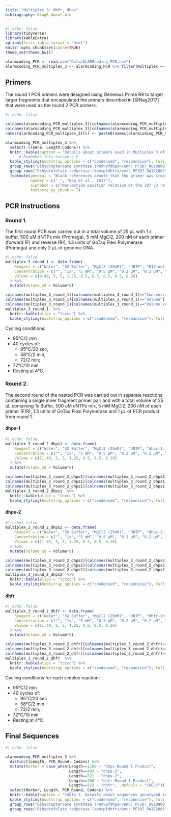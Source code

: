 ```yaml
---
title: "Multiplex 3: dhfr, dhps"
bibliography: DrugR_About.bib
---
```


```r
#| echo: false
library(tidyverse)
library(kableExtra)
options(knitr.table.format = "html") 
knitr::opts_chunk$set(cache=TRUE)
theme_set(theme_bw())

alarmcoding_PCR <- read.csv("Data/ALARMcoding_PCR.csv")
alarmcoding_PCR_multiplex_3 <- alarmcoding_PCR %>% filter(Multiplex == 3)
```

## Primers

The round 1 PCR primers were designed using Geneious Prime R9 to target larger fragments that encapsulated the primers described in [@Nag2017] that were used as the round 2 PCR primers.

```r
#| echo: false

colnames(alarmcoding_PCR_multiplex_3)[colnames(alarmcoding_PCR_multiplex_3)=="Nucleotide.position"] <- "Nucleotide position"
colnames(alarmcoding_PCR_multiplex_3)[colnames(alarmcoding_PCR_multiplex_3)=="Sequence"] <- "Sequence (5' to 3')"
names(alarmcoding_PCR_multiplex_3)[6] <- paste0(names(alarmcoding_PCR_multiplex_3)[6],  footnote_marker_alphabet(1))

alarmcoding_PCR_multiplex_3 %>%
  select(-c(Gene, Length:Codons)) %>% 
  knitr::kable(caption = "Details about primers used in Multiplex 3 of the <em>ALARM</em>coding PCR genotyping protocol", align = "lcccc", escape = FALSE) %>% 
      # Remember this escape = F
  kable_styling(bootstrap_options = c("condensed", "responsive"), full_width = T) %>% 
  group_rows("Dihydropteroate synthase (<em>pfdhps</em>: PF3D7_0810800)", 1, 6, escape = FALSE) %>% 
  group_rows("Dihydrofolate reductase (<em>pfdhfr</em>: PF3D7_0417200)", 7, 10, escape = FALSE) %>%
  footnote(general = "Blank references denote that the primer was created by this author. Manuscript in preparation.",
           number = c(" ", "Nag et al., 2017"),
           alphabet = c("Nucleotide position relative ot the 3D7 v3 reference genome"),
           footnote_as_chunk = T)
```

## PCR Instructions 

### Round 1. 
The first round PCR was carried out in a total volume of 25 μL with 1 x buffer, 500 uM dNTPs mix (Promega), 5 mM MgCl2, 200 nM of each primer (forward (F) and reverse (R)), 1.3 units of GoTaq Flexi Polymerase (Promega) and only 2 μL of genomic DNA.

```r
#| echo: false
multiplex_3_round_1 <- data.frame(
    Reagent = c("Water", "5X Buffer", "MgCl2 (25mM)", "dNTP", "K13-out-F", "K13-out-R", "mdr1-1-out-F", "mdr1-1-out-R", "G2 Flexi Taq (5U/μL)"), 
    Concentration = c("", "1x", "5 mM", "0.5 μM", "0.2 μM", "0.2 μM", "0.2 μM", "0.2 μM", "1.3 U/μL"), 
    Volume = c(9.49, 5, 5, 1.25, 0.5, 0.5, 0.5, 0.5, 0.26)
  ) %>% 
  mutate(Volume_x8 = Volume*8)

colnames(multiplex_3_round_1)[colnames(multiplex_3_round_1)=="Concentration"] <- "Final Concentration"
colnames(multiplex_3_round_1)[colnames(multiplex_3_round_1)=="Volume"] <- "Volume x1 (μL)"
colnames(multiplex_3_round_1)[colnames(multiplex_3_round_1)=="Volume_x8"] <- "Volume x8 (μL)"
multiplex_3_round_1  %>% 
  knitr::kable(align = "lcccc") %>% 
  kable_styling(bootstrap_options = c("condensed", "responsive"), full_width = T)  
```

Cycling conditions: 

* 95°C/2 min 
* 40 cycles of: 
  * 95°C/20 sec, 
  * 58°C/2 min, 
  * 72/2 min;
* 72°C/10 min
* Resting at 4°C. 

### Round 2. 

The second round of the nested PCR was carried out in separate reactions containing a single inner fragment primer pair and with a total volume of 25 μL containing 1x Buffer, 500 uM dNTPs mix, 5 mM MgCl2, 200 nM of each primer (F/R), 1.3 units of GoTaq Flexi Polymerase and 1 μL of PCR product from round 1. 

::: panel-tabset

#### dhps-1

```r
#| echo: false
multiplex_3_round_2_dhps1 <- data.frame(
    Reagent = c("Water", "5X Buffer", "MgCl2 (25mM)", "dNTP", "dhps-1-in-F", "dhps-1-in-R", "G2 Flexi Taq (5U/μL)"), 
    Concentration = c("", "1x", "5 mM", "0.5 μM", "0.2 μM", "0.2 μM", "1.3 U/μL"), 
    Volume = c(11.49, 5, 5, 1.25, 0.5, 0.5, 0.26)
  ) %>% 
  mutate(Volume_x8 = Volume*8)

colnames(multiplex_3_round_2_dhps1)[colnames(multiplex_3_round_2_dhps1)=="Concentration"] <- "Final Concentration"
colnames(multiplex_3_round_2_dhps1)[colnames(multiplex_3_round_2_dhps1)=="Volume"] <- "Volume x1 (μL)"
colnames(multiplex_3_round_2_dhps1)[colnames(multiplex_3_round_2_dhps1)=="Volume_x8"] <- "Volume x8 (μL)"
multiplex_3_round_2_dhps1  %>% 
  knitr::kable(align = "lcccc") %>% 
  kable_styling(bootstrap_options = c("condensed", "responsive"), full_width = T)  
```

#### dhps-2

```r
#| echo: false
multiplex_3_round_2_dhps2 <- data.frame(
    Reagent = c("Water", "5X Buffer", "MgCl2 (25mM)", "dNTP", "dhps-2-in-F", "dhps-2-in-R", "G2 Flexi Taq (5U/μL)"), 
    Concentration = c("", "1x", "5 mM", "0.5 μM", "0.2 μM", "0.2 μM", "1.3 U/μL"), 
    Volume = c(11.49, 5, 5, 1.25, 0.5, 0.5, 0.26)
  ) %>% 
  mutate(Volume_x8 = Volume*8)

colnames(multiplex_3_round_2_dhps2)[colnames(multiplex_3_round_2_dhps2)=="Concentration"] <- "Final Concentration"
colnames(multiplex_3_round_2_dhps2)[colnames(multiplex_3_round_2_dhps2)=="Volume"] <- "Volume x1 (μL)"
colnames(multiplex_3_round_2_dhps2)[colnames(multiplex_3_round_2_dhps2)=="Volume_x8"] <- "Volume x8 (μL)"
multiplex_3_round_2_dhps2  %>% 
  knitr::kable(align = "lcccc") %>% 
  kable_styling(bootstrap_options = c("condensed", "responsive"), full_width = T)  
```

#### dhfr

```r
#| echo: false
multiplex_3_round_2_dhfr <- data.frame(
    Reagent = c("Water", "5X Buffer", "MgCl2 (25mM)", "dNTP", "dhfr-in-F", "dhfr-in-R", "G2 Flexi Taq (5U/μL)"), 
    Concentration = c("", "1x", "5 mM", "0.5 μM", "0.2 μM", "0.2 μM", "1.3 U/μL"), 
    Volume = c(11.49, 5, 5, 1.25, 0.5, 0.5, 0.26)
  ) %>% 
  mutate(Volume_x8 = Volume*8)

colnames(multiplex_3_round_2_dhfr)[colnames(multiplex_3_round_2_dhfr)=="Concentration"] <- "Final Concentration"
colnames(multiplex_3_round_2_dhfr)[colnames(multiplex_3_round_2_dhfr)=="Volume"] <- "Volume x1 (μL)"
colnames(multiplex_3_round_2_dhfr)[colnames(multiplex_3_round_2_dhfr)=="Volume_x8"] <- "Volume x8 (μL)"
multiplex_3_round_2_dhfr  %>% 
  knitr::kable(align = "lcccc") %>% 
  kable_styling(bootstrap_options = c("condensed", "responsive"), full_width = T)  
```

:::

Cycling conditions for each simplex reaction:

* 95°C/2 min
* 40 cycles of: 
  * 95°C/20 sec
  * 58°C/2 min
  * 72/2 min;
* 72°C/10 min
* Resting at 4°C. 

## Final Sequences 

```r
#| echo: false

alarmcoding_PCR_multiplex_3 %>%
  distinct(Length, PCR_Round, Codons) %>% 
  mutate(Marker = case_when(Length==1189 ~ "dhps Round 1 Product",
                            Length==493 ~ "dhps-1",
                            Length==521 ~ "dhps-2",
                            Length==766 ~ "dhfr Round 1 Product",
                            Length==523 ~ "dhfr", .default = "CHECK")) %>%
  select(Marker, Length, PCR_Round, Codons) %>% 
  knitr::kable(caption = "Table 2. Details about sequences genotyped in Multiplex 3 of the <em>ALARM</em>coding protocol", align = "lcccc", escape = FALSE) %>% 
  kable_styling(bootstrap_options = c("condensed", "responsive"), full_width = T) %>% 
  group_rows("Dihydropteroate synthase (<em>pfdhps</em>: PF3D7_0810800)", 1, 3, escape = FALSE) %>% 
  group_rows("Dihydrofolate reductase (<em>pfdhfr</em>: PF3D7_0417200)", 4, 5, escape = FALSE)
```

